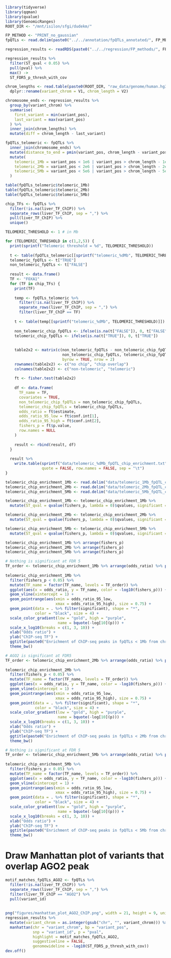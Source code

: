 ```r
library(tidyverse)
library(qqman)
library(qvalue)
library(GenomicRanges)
ROOT_DIR <- "/mnt/isilon/sfgi/dudekm/"
```

```r
FP_METHOD <- "PRINT_no_gaussian"
fpQTLs <- read.delim(paste0("../../annotation/fpQTLs_annotated/", FP_METHOD, "_annotated_fpQTLs.txt"))
```

```r
regression_results <- readRDS(paste0("../../regression/FP_methods/", FP_METHOD, "/regression_results/fp_score_covariates_genotype_regression.Rds"))

regression_results %>%
  filter(ST_qval < 0.05) %>%
  pull(pval) %>%
  max() ->
  ST_FDR5_p_thresh_with_cov
```

```r
chrom_lengths <- read.table(paste0(ROOT_DIR, "raw_data/genome/human.hg38.genome")) %>%
  dplyr::rename(variant_chrom = V1, chrom_length = V2)

chromosome_ends <- regression_results %>%
  group_by(variant_chrom) %>%
  summarise(
    first_variant = min(variant_pos),
    last_variant = max(variant_pos)
  ) %>%
  inner_join(chrom_lengths) %>%
  mutate(diff = chrom_length - last_variant)
```

```r
fpQTLs_telomeric <- fpQTLs %>%
  inner_join(chromosome_ends) %>%
  mutate(distance_to_end = pmin(variant_pos, chrom_length - variant_pos)) %>%
  mutate(
    telomeric_1Mb = variant_pos < 1e6 | variant_pos > chrom_length - 1e6,
    telomeric_2Mb = variant_pos < 2e6 | variant_pos > chrom_length - 2e6,
    telomeric_5Mb = variant_pos < 5e6 | variant_pos > chrom_length - 5e6,
  )

table(fpQTLs_telomeric$telomeric_1Mb)
table(fpQTLs_telomeric$telomeric_2Mb)
table(fpQTLs_telomeric$telomeric_5Mb)
```

```r
chip_TFs <- fpQTLs %>%
  filter(!is.na(liver_TF_ChIP)) %>%
  separate_rows(liver_TF_ChIP, sep = ",") %>%
  pull(liver_TF_ChIP) %>%
  unique()


```

```r
TELOMERIC_THRESHOLD <- 1 # in Mb

for (TELOMERIC_THRESHOLD in c(1,2,5)) {
  print(sprintf("Telomeric threshold = %d", TELOMERIC_THRESHOLD))
  
  t <- table(fpQTLs_telomeric[[sprintf("telomeric_%dMb", TELOMERIC_THRESHOLD)]])
  telomeric_fpQTLs <- t["TRUE"]
  non_telomeric_fpQTLs <- t["FALSE"]
  
  result <- data.frame()
  TF <- "FOXA1"
  for (TF in chip_TFs) {
    print(TF)
    
    temp <- fpQTLs_telomeric %>%
      filter(!is.na(liver_TF_ChIP)) %>%
      separate_rows(liver_TF_ChIP, sep = ",") %>%
      filter(liver_TF_ChIP == TF) 
    
    t <- table(temp[[sprintf("telomeric_%dMb", TELOMERIC_THRESHOLD)]])
  
    non_telomeric_chip_fpQTLs <- ifelse(is.na(t["FALSE"]), 0, t["FALSE"])
    telomeric_chip_fpQTLs <- ifelse(is.na(t["TRUE"]), 0, t["TRUE"])
    
    
    table2x2 <- matrix(c(non_telomeric_fpQTLs - non_telomeric_chip_fpQTLs, telomeric_fpQTLs - telomeric_chip_fpQTLs, 
                         non_telomeric_chip_fpQTLs, telomeric_chip_fpQTLs),
                         byrow = TRUE, nrow = 2)
    rownames(table2x2) <- c("no chip", "chip overlap")
    colnames(table2x2) <- c("non-telomeric", "telomeric")
    
    ft <- fisher.test(table2x2)
    
    df <- data.frame(
      TF_name = TF,
      covariates = TRUE,
      non_telomeric_chip_fpQTLs = non_telomeric_chip_fpQTLs,
      telomeric_chip_fpQTLs = telomeric_chip_fpQTLs,
      odds_ratio = ft$estimate,
      odds_ratio_95_low = ft$conf.int[1],
      odds_ratio_95_high = ft$conf.int[2],
      fishers_p = ft$p.value,
      row.names = NULL
    )
    
    result <- rbind(result, df)
  }
  
  result %>%
    write.table(sprintf("data/telomeric_%dMb_fpQTL_chip_enrichment.txt", TELOMERIC_THRESHOLD),
                quote = FALSE, row.names = FALSE, sep = "\t")
}
```

```r
telomeric_chip_enrichment_1Mb <- read.delim("data/telomeric_1Mb_fpQTL_chip_enrichment.txt")
telomeric_chip_enrichment_2Mb <- read.delim("data/telomeric_2Mb_fpQTL_chip_enrichment.txt")
telomeric_chip_enrichment_5Mb <- read.delim("data/telomeric_5Mb_fpQTL_chip_enrichment.txt")

telomeric_chip_enrichment_1Mb <- telomeric_chip_enrichment_1Mb %>% 
  mutate(ST_qval = qvalue(fishers_p, lambda = 0)$qvalues, significant = ST_qval < 0.05)

telomeric_chip_enrichment_2Mb <- telomeric_chip_enrichment_2Mb %>% 
  mutate(ST_qval = qvalue(fishers_p, lambda = 0)$qvalues, significant = ST_qval < 0.05)

telomeric_chip_enrichment_5Mb <- telomeric_chip_enrichment_5Mb %>% 
  mutate(ST_qval = qvalue(fishers_p, lambda = 0)$qvalues, significant = ST_qval < 0.05)
```

```r
telomeric_chip_enrichment_1Mb %>% arrange(fishers_p)
telomeric_chip_enrichment_2Mb %>% arrange(fishers_p)
telomeric_chip_enrichment_5Mb %>% arrange(fishers_p)
```


```r
# Nothing is significant at FDR 5
TF_order <- telomeric_chip_enrichment_1Mb %>% arrange(odds_ratio) %>% pull(TF_name)
    
telomeric_chip_enrichment_1Mb %>%
  filter(fishers_p < 0.05) %>%
  mutate(TF_name = factor(TF_name, levels = TF_order)) %>%
  ggplot(aes(x = odds_ratio, y = TF_name, color = -log10(fishers_p))) + 
  geom_vline(xintercept = 1) +
  geom_pointrange(aes(xmin = odds_ratio_95_low, 
                      xmax = odds_ratio_95_high), size = 0.75) +
  geom_point(data = . %>% filter(significant), shape = "*", 
             color = "black", size = 4) +
  scale_color_gradient(low = "gold", high = "purple",
                       name = bquote(-log[10](p))) +
  scale_x_log10(breaks = c(1, 3, 10)) +
  xlab("Odds ratio") +
  ylab("ChIP-seq TF") +
  ggtitle(paste0("Enrichment of ChIP-seq peaks in fpQTLs < 1Mb from chrom end")) +
  theme_bw()
```

```r
# AGO2 is significant at FDR5
TF_order <- telomeric_chip_enrichment_2Mb %>% arrange(odds_ratio) %>% pull(TF_name)
    
telomeric_chip_enrichment_2Mb %>%
  filter(fishers_p < 0.05) %>%
  mutate(TF_name = factor(TF_name, levels = TF_order)) %>%
  ggplot(aes(x = odds_ratio, y = TF_name, color = -log10(fishers_p))) + 
  geom_vline(xintercept = 1) +
  geom_pointrange(aes(xmin = odds_ratio_95_low, 
                      xmax = odds_ratio_95_high), size = 0.75) +
  geom_point(data = . %>% filter(significant), shape = "*", 
             color = "black", size = 4) +
  scale_color_gradient(low = "gold", high = "purple",
                       name = bquote(-log[10](p))) +
  scale_x_log10(breaks = c(1, 3, 10)) +
  xlab("Odds ratio") +
  ylab("ChIP-seq TF") +
  ggtitle(paste0("Enrichment of ChIP-seq peaks in fpQTLs < 2Mb from chrom end")) +
  theme_bw()
```

```r
# Nothing is significant at FDR 5
TF_order <- telomeric_chip_enrichment_5Mb %>% arrange(odds_ratio) %>% pull(TF_name)
    
telomeric_chip_enrichment_5Mb %>%
  filter(fishers_p < 0.05) %>%
  mutate(TF_name = factor(TF_name, levels = TF_order)) %>%
  ggplot(aes(x = odds_ratio, y = TF_name, color = -log10(fishers_p))) + 
  geom_vline(xintercept = 1) +
  geom_pointrange(aes(xmin = odds_ratio_95_low, 
                      xmax = odds_ratio_95_high), size = 0.75) +
  geom_point(data = . %>% filter(significant), shape = "*", 
             color = "black", size = 4) +
  scale_color_gradient(low = "gold", high = "purple",
                       name = bquote(-log[10](p))) +
  scale_x_log10(breaks = c(1, 3, 10)) +
  xlab("Odds ratio") +
  ylab("ChIP-seq TF") +
  ggtitle(paste0("Enrichment of ChIP-seq peaks in fpQTLs < 5Mb from chrom end")) +
  theme_bw()
```

# Draw Manhattan plot of variants that overlap AGO2 peak
```r
motif_matches_fpQTLs_AGO2 <- fpQTLs %>%
  filter(!is.na(liver_TF_ChIP)) %>%
  separate_rows(liver_TF_ChIP, sep = ",") %>%
  filter(liver_TF_ChIP == "AGO2") %>%
  pull(variant_id)
  
  
png("figures/manhattan_plot_AGO2_ChIP.png", width = 21, height = 9, units = "in", res = 300)
regression_results %>%
  mutate(variant_chrom = as.integer(gsub("chr", "", variant_chrom))) %>%
  manhattan(chr = "variant_chrom", bp = "variant_pos", 
            snp = "variant_id", p = "pval",
            highlight = motif_matches_fpQTLs_AGO2,
            suggestiveline = FALSE,
            genomewideline = -log10(ST_FDR5_p_thresh_with_cov))
dev.off()
```

